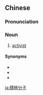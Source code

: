 {{also|积极分子}}
==Chinese==
{{zh-forms|s=积极分子|type=22}}

===Pronunciation===
{{zh-pron
|m=jījí fènzǐ
|c=zik1 gik6 fan6 zi2
|cat=n
}}

===Noun===
{{zh-noun}}

# [[activist]]

{{zh-cat|Occupations}}

====Synonyms====
* {{zh-l|活動分子}}
* {{zh-l|活躍分子}}
* {{zh-l|活動家}}

[[ja:積極分子]]